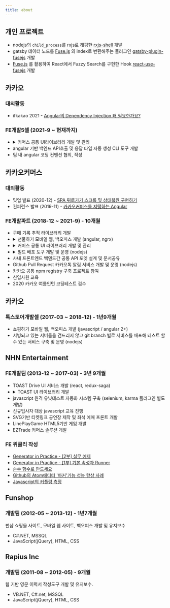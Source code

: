 ```yaml
---
title: about
---
```


<section>

## 개인 프로젝트

- nodejs의 `child_process`를 rxjs로 래핑한 [rxjs-shell](https://www.npmjs.com/package/rxjs-shell) 개발
- gatsby 데이터 노드를 [Fuse.js](https://fusejs.io/) 의 index로 변환해주는 플러그인 [gatsby-plugin-fusejs](https://www.npmjs.com/package/gatsby-plugin-fusejs) 개발
- [Fuse.js](https://fusejs.io/) 를 활용하여 React에서 Fuzzy Search를 구현한 Hook [react-use-fusejs](https://www.npmjs.com/package/react-use-fusejs) 개발

</section>

<section>

## 카카오

### 대외활동

- ifkakao 2021 - [Angular의 Dependency Injection 왜 필요한가요?](https://if.kakao.com/session/105)

### FE개발5셀 (2021-9 ~ 현재까지)

<ul>
  <li>
    <details>
      <summary>커머스 공통 UI라이브러리 개발 및 관리</summary>
      <ul>
        <li>공통모듈 빌드배포 nx 검토 및 도입</li>
      </ul>
    </details>
  </li>
  <li>angular 기반 백엔드 API호출 및 응답 타입 자동 생성 CLI 도구 개발</li>
  <li>팀 내 angular 코딩 컨벤션 협의, 작성</li>
</ul>
</section>

<section>

## 카카오커머스

### 대외활동

- 밋업 발표 (2020-12) - [SPA 뒤로가기 스크롤 및 상태복원 구현하기](https://tech.kakao.com/2020/12/23/frontend-growth-04/)
- 컨퍼런스 발표 (2019-11) - [카카오커머스를 지탱하는 Angular](https://tech.kakao.com/2019/11/27/kakao-commerce-frontend-angular/)

### FE개발파트 (2018-12 ~ 2021-9) - 10개월

<ul>
  <li>구매 기록 추적 라이브러리 개발</li>
  <li>
    <details>
      <summary>선물하기 모바일 웹, 백오피스 개발 (angular, ngrx)</summary>
      <ul>
        <li>react -> angular 전환</li>
      </ul>
    </details>
  </li>
  <li>
    <details>
      <summary>커머스 공통 UI 라이브러리 개발 및 관리</summary>
      <ul>
        <li>상품 등록 등의 입력 폼 공통 모듈</li>
        <li>ckeditor 래핑 공통 웹 에디터 모듈</li>
        <li>
          백오피스 공통 API 호환 파일 업로더, 캐이케이딩 드롭다운 등 공통 모듈
        </li>
        <li>선물하기, 쇼핑하기 등 카카오톡 웹뷰 공통 컨트롤 모듈</li>
        <li>모바일 웹 전용 공통 캐러셀 모듈</li>
      </ul>
    </details>
  </li>
  <li>
    <details>
      <summary>빌드 배포 도구 개발 및 운영 (nodejs)</summary>
      <ul>
        <li>
          배포, 롤백, 사내 인프라(cdn, matrix) 인터페이스 포함된 CLI개발 및 공유
        </li>
        <li>jenkins 이용 테스트, 빌드, 배포 자동화 시스템 구축</li>
      </ul>
    </details>
  </li>
  <li>사내 프론트엔드 백엔드간 공통 API 포멧 설계 및 문서공유</li>
  <li>Github Pull Request 카카오톡 알림 서비스 개발 및 운영 (nodejs)</li>
  <li>카카오 공통 npm registry 구축 프로젝트 참여</li>
  <li>신입사원 교육</li>
  <li>2020 카카오 여름인턴 코딩테스트 검수</li>
</ul>

</section>

<section>

## 카카오

### 톡스토어개발셀 (2017-03 ~ 2018-12) - 1년9개월

- 쇼핑하기 모바일 웹, 백오피스 개발 (javascript / angular 2+)
- 서빙되고 있는 서버들을 건드리지 않고 git branch 별로 서비스를 배포해 테스트 할 수 있는 서비스 구축 및 운영 (nodejs)
  </section>

<section>

## NHN Entertainment

### FE개발팀 (2013-12 ~ 2017-03) - 3년 9개월

<ul>
  <li>TOAST Drive UI 서비스 개발 (react, redux-saga)</li>
  <li>
    <details>
      <summary>TOAST UI 라이브러리 개발</summary>
      <ul>
        <li>tui.calendar</li>
        <li>tui.color-picker</li>
        <li>tui.animation</li>
        <li>tui.code-snippet - 자주 쓰이는 공통 함수 모음</li>
        <li>tui.dom - DOM 처리 유틸리티 라이브러리</li>
        <li>tui.context-menu - 우클릭 메뉴 라이브러리</li>
        <li>tui.placeholder - input:text placeholder 에뮬레이션</li>
      </ul>
    </details>
  </li>
  <li>
    javascript 원격 유닛테스트 자동화 시스템 구축 (selenium, karma 플러그인 별도
    개발)
  </li>
  <li>신규입사자 대상 javascript 교육 진행</li>
  <li>SVG기반 티켓링크 공연장 제작 및 좌석 예매 프론트 개발</li>
  <li>LinePlayGame HTML5기반 게임 개발</li>
  <li>EZTrade 커머스 솔루션 개발</li>
</ul>

### FE 위클리 작성

- [Generator in Practice - [2부] 실무 예제](https://ui.toast.com/weekly-pick/ko_20160805)
- [Generator in Practice - [1부] 기본 속성과 Runner](https://ui.toast.com/weekly-pick/ko_20160729)
- [순수 함수로 만드세요](https://ui.toast.com/weekly-pick/ko_20160613)
- [Github의 Atom에디터 '마커'기능 성능 향상 사례](https://ui.toast.com/weekly-pick/ko_20151214)
- [Javascript의 커플링 측정](https://ui.toast.com/weekly-pick/ko_20150522/)

</section>

<section>

## Funshop

### 개발팀 (2012-05 ~ 2013-12) - 1년7개월

펀샵 쇼핑몰 사이트, 모바일 웹 사이트, 백오피스 개발 및 유지보수

- C#.NET, MSSQL
- JavaScript(jQuery), HTML, CSS

</section>

<section>

## Rapius Inc

### 개발팀 (2011-08 ~ 2012-05) - 9개월

웹 기반 영문 이력서 작성도구 개발 및 유지보수.

- VB.NET, C#.net, MSSQL
- JavaScript(jQuery), HTML, CSS
  </section>
